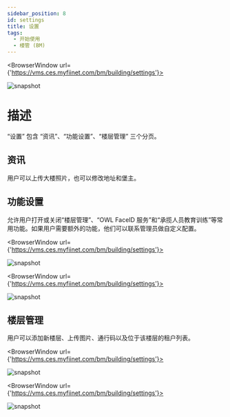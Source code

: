 ---
sidebar_position: 8
id: settings
title: 设置
tags:
  - 开始使用
  - 楼管 (BM)
---


<BrowserWindow url={'https://vms.ces.myfiinet.com/bm/building/settings'}>

![snapshot](/assets/bm/bm-settings-info-zh-hant.png)

</BrowserWindow>

# 描述

“设置” 包含 “资讯”、“功能设置”、“楼层管理” 三个分页。

## 资讯

用户可以上传大楼照片，也可以修改地址和堡主。

## 功能设置

允许用户打开或关闭“楼层管理”、“OWL FaceID 服务”和“承揽人员教育训练”等常用功能。如果用户需要额外的功能，他们可以联系管理员做自定义配置。

<BrowserWindow url={'https://vms.ces.myfiinet.com/bm/building/settings'}>

![snapshot](/assets/bm/bm-settings-functions-zh-hant.png)

</BrowserWindow>

<BrowserWindow url={'https://vms.ces.myfiinet.com/bm/building/settings'}>

![snapshot](/assets/bm/bm-settings-functions-customized-zh-hant.png)

</BrowserWindow>

## 楼层管理

用户可以添加新楼层、上传图片、通行码以及位于该楼层的租户列表。

<BrowserWindow url={'https://vms.ces.myfiinet.com/bm/building/settings'}>

![snapshot](/assets/bm/bm-settings-floor-planner-zh-hant.png)

</BrowserWindow>

<BrowserWindow url={'https://vms.ces.myfiinet.com/bm/building/settings'}>

![snapshot](/assets/bm/bm-settings-floor-zh-hant.png)

</BrowserWindow>
